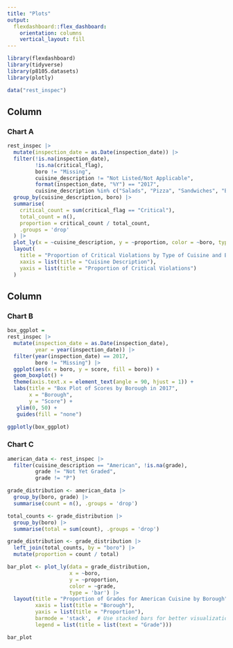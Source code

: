 ```yaml
---
title: "Plots"
output: 
  flexdashboard::flex_dashboard:
    orientation: columns
    vertical_layout: fill
---
```


```r
library(flexdashboard)
library(tidyverse)
library(p8105.datasets)
library(plotly)

data("rest_inspec")
```

Column {data-width=550}
-----------------------------------------------------------------------

### Chart A

```r
rest_inspec |> 
  mutate(inspection_date = as.Date(inspection_date)) |> 
  filter(!is.na(inspection_date),
         !is.na(critical_flag),
         boro != "Missing",
         cuisine_description != "Not Listed/Not Applicable",
         format(inspection_date, "%Y") == "2017",
         cuisine_description %in% c("Salads", "Pizza", "Sandwiches", "Bakery", "Bagels/Pretzels")) |> 
  group_by(cuisine_description, boro) |>
  summarise(
    critical_count = sum(critical_flag == "Critical"),
    total_count = n(),
    proportion = critical_count / total_count,
    .groups = 'drop'
  ) |> 
  plot_ly(x = ~cuisine_description, y = ~proportion, color = ~boro, type = "bar") |> 
  layout(
    title = "Proportion of Critical Violations by Type of Cuisine and Borough in 2017",
    xaxis = list(title = "Cuisine Description"),
    yaxis = list(title = "Proportion of Critical Violations")
  )
```

Column {data-width=450}
-----------------------------------------------------------------------

### Chart B

```r
box_ggplot =
rest_inspec |> 
  mutate(inspection_date = as.Date(inspection_date),
         year = year(inspection_date)) |> 
  filter(year(inspection_date) == 2017,
         boro != "Missing") |> 
  ggplot(aes(x = boro, y = score, fill = boro)) +
  geom_boxplot() +
  theme(axis.text.x = element_text(angle = 90, hjust = 1)) +
  labs(title = "Box Plot of Scores by Borough in 2017",
       x = "Borough",
       y = "Score") +
   ylim(0, 50) +
   guides(fill = "none")

ggplotly(box_ggplot)
```

### Chart C

```r
american_data <- rest_inspec |> 
  filter(cuisine_description == "American", !is.na(grade),
         grade != "Not Yet Graded",
         grade != "P")

grade_distribution <- american_data |> 
  group_by(boro, grade) |> 
  summarise(count = n(), .groups = 'drop')

total_counts <- grade_distribution |> 
  group_by(boro) |> 
  summarise(total = sum(count), .groups = 'drop')

grade_distribution <- grade_distribution |> 
  left_join(total_counts, by = "boro") |> 
  mutate(proportion = count / total)

bar_plot <- plot_ly(data = grade_distribution, 
                    x = ~boro, 
                    y = ~proportion,
                    color = ~grade, 
                    type = 'bar') |> 
  layout(title = "Proportion of Grades for American Cuisine by Borough",
         xaxis = list(title = "Borough"),
         yaxis = list(title = "Proportion"),
         barmode = 'stack',  # Use stacked bars for better visualization
         legend = list(title = list(text = "Grade")))

bar_plot
```
